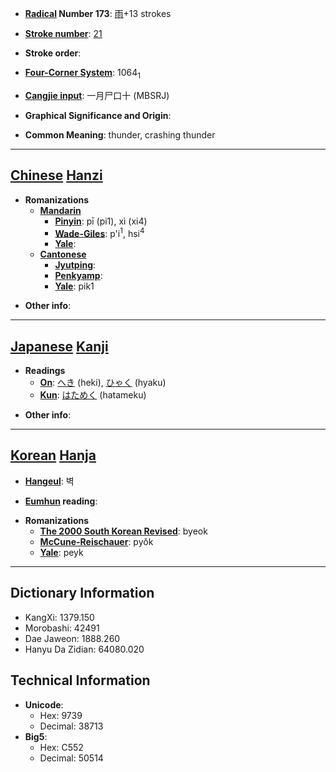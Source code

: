 * '''[[Wiktionary:Chinese radical index| Radical]] Number 173''': [[Wiktionary:Chinese radical index 雨|雨]]+13 strokes

* '''[[Wiktionary:Chinese total strokes index|Stroke number]]''': [[Wiktionary:Chinese total strokes index 21|21]]

* '''Stroke order''': 

* '''[[Wiktionary:Chinese four corner index|Four-Corner System]]''': 1064<sub>1</sub>

* '''[[Wiktionary:Chinese Cangjie index|Cangjie input]]''': 一月尸口十 (MBSRJ)

* '''Graphical Significance and Origin''': 

* '''Common Meaning''': thunder, crashing thunder

----

== [[Chinese]] [[Hanzi]] ==

* '''Romanizations'''
** '''[[Mandarin]]'''
*** '''[[Pinyin]]''': pī (pi1), xì (xi4)
*** '''[[Wade-Giles]]''': p'i<sup>1</sup>, hsi<sup>4</sup>
*** '''[[Yale]]''': 
** '''[[Cantonese]]'''
*** '''[[Jyutping]]''':
*** '''[[Penkyamp]]''': 
*** '''[[Yale]]''': pik1

* '''Other info''': 

----

== [[Japanese]] [[Kanji]] ==

* '''Readings'''
** '''[[On]]''': [[へき]] (heki), [[ひゃく]] (hyaku)
** '''[[Kun]]''': [[はためく]] (hatameku)

* '''Other info''':  

----

== [[Korean]] [[Hanja]] ==

* '''[[Hangeul]]''': 벽

* '''[[Eumhun]] reading''': 

* '''Romanizations'''
** '''[[The 2000 South Korean Revised Romanization|The 2000 South Korean Revised]]''': byeok
** '''[[McCune-Reischauer]]''': pyŏk
** '''[[Yale]]''': peyk

----

== Dictionary Information ==

* KangXi: 1379.150
* Morobashi: 42491
* Dae Jaweon: 1888.260
* Hanyu Da Zidian: 64080.020

== Technical Information ==

* '''Unicode''':
** Hex: 9739
** Decimal: 38713
* '''Big5''':
** Hex: C552
** Decimal: 50514